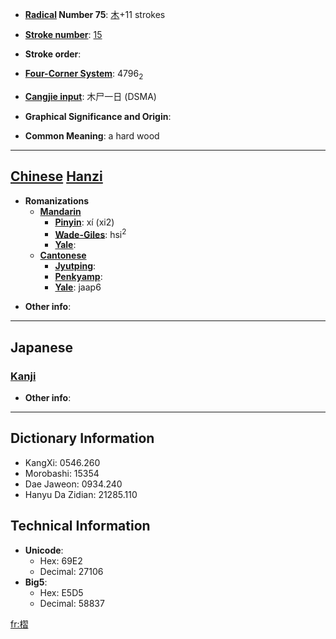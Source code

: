 * '''[[Wiktionary:Chinese radical index| Radical]] Number 75''': [[Wiktionary:Chinese radical index 木|木]]+11 strokes

* '''[[Wiktionary:Chinese total strokes index|Stroke number]]''': [[Wiktionary:Chinese total strokes index 15|15]]

* '''Stroke order''': 

* '''[[Wiktionary:Chinese four corner index|Four-Corner System]]''': 4796<sub>2</sub>

* '''[[Wiktionary:Chinese Cangjie index|Cangjie input]]''': 木尸一日 (DSMA)

* '''Graphical Significance and Origin''': 

* '''Common Meaning''': a hard wood

----

== [[Chinese]] [[Hanzi]] ==

* '''Romanizations'''
** '''[[Mandarin]]'''
*** '''[[Pinyin]]''': xí (xi2)
*** '''[[Wade-Giles]]''': hsi<sup>2</sup>
*** '''[[Yale]]''': 
** '''[[Cantonese]]'''
*** '''[[Jyutping]]''':
*** '''[[Penkyamp]]''': 
*** '''[[Yale]]''': jaap6

* '''Other info''': 

----

==Japanese==
===[[Kanji]]===
{{kanji|on readings=[[しゅう]] (shū), [[じゅう]] (jū), [[ちょう]] (chō), [[じょう]] (jō)|kun readings=[[くさび]] (kusabi)}}

* '''Other info''':  

----

== Dictionary Information ==

* KangXi: 0546.260
* Morobashi: 15354
* Dae Jaweon: 0934.240
* Hanyu Da Zidian: 21285.110

== Technical Information ==

* '''Unicode''':
** Hex: 69E2
** Decimal: 27106
* '''Big5''':
** Hex: E5D5
** Decimal: 58837

[[fr:槢]]
